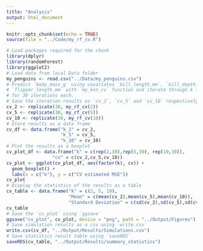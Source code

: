 ```yaml
---
title: "Analysis"
output: html_document
---
```


```r
knitr::opts_chunk$set(echo = TRUE)
source(file = "../Code/my_rf_cv.R")
```

```r
# Load packages required for the chunk
library(dplyr)
library(randomForest)
library(ggplot2)
# Load data from local Data folder
my_penguins <- read.csv("../Data/my_penguins.csv")
# Predict `body_mass_g` using covariates `bill_length_mm`, `bill_depth_mm`, and 
# `flipper_length_mm` with `my_knn_cv` function and iterate through k in c(2, 5, 10)  
# for 30 iterations each.
# Save the iteration results as `cv_2`, `cv_5` and `cv_10` respectively.
cv_2 <- replicate(30, my_rf_cv(2))
cv_5 <- replicate(30, my_rf_cv(5))
cv_10 <- replicate(30, my_rf_cv(10))
# Store results as a data frame
cv_df <- data.frame("k_2" = cv_2,
                    "k_5" = cv_5,
                    "k_10" = cv_10)
# Plot the results as a boxplot
cv_plot_df <- data.frame("k" = c(rep(2,30),rep(5,30), rep(10,30)),
                 "cv" = c(cv_2,cv_5,cv_10))
cv_plot <- ggplot(cv_plot_df, aes(factor(k), cv)) +
  geom_boxplot() +
  labs(x = c("k"), y = c("CV estimated MSE"))
cv_plot
# Display the statistics of the results as a table
cv_table <- data.frame("k" = c(2, 5, 10),
                       "Mean" = c(mean(cv_2),mean(cv_5),mean(cv_10)),
                       "Standard Deviation" = c(sd(cv_2),sd(cv_5),sd(cv_10)))
cv_table
# Save the `cv_plot` using `ggsave`
ggsave("cv_plot", cv_plot, device = "png", path = "../Output/Figures")
# Save simulation results as a csv using `write.csv`
write.csv(cv_df, "../Output/Results/Simulations.csv")
# Save statistics result table using `saveRDS`
saveRDS(cv_table, "../Output/Results/summary_statistics")
                       
```

